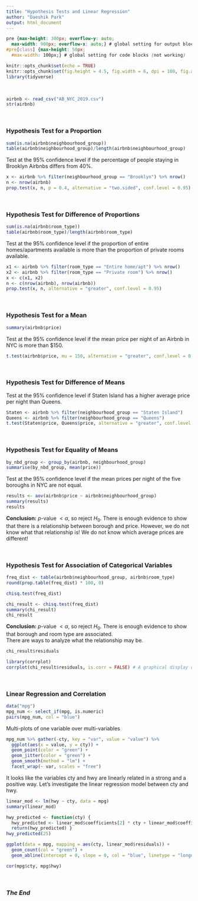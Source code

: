 ---
title: "Hypothesis Tests and Linear Regression"
author: "Daeshik Park"
output: html_document
---

```{css, echo=FALSE}
pre {max-height: 300px; overflow-y: auto;
  max-width: 900px; overflow-x: auto;} # global setting for output blocks
#pre[class] {max-height: 50px;
  #max-width: 100px;} # global setting for code blocks (not working)
```

```{r setup, include=FALSE}
knitr::opts_chunk$set(echo = TRUE)
knitr::opts_chunk$set(fig.height = 4.5, fig.width = 6, dpi = 100, fig.align = "center")
library(tidyverse)
```

<br>

```{r, results='hide'}
airbnb <- read_csv("AB_NYC_2019.csv")
str(airbnb)
```

<br>

### Hypothesis Test for a Proportion

```{r 1-prop z-test}
sum(is.na(airbnb$neighbourhood_group))
table(airbnb$neighbourhood_group)/length(airbnb$neighbourhood_group)
```

Test at the 95% confidence level if the percentage of people staying in Brooklyn Airbnbs differs from 40%.

```{r}
x <- airbnb %>% filter(neighbourhood_group == "Brooklyn") %>% nrow()
n <- nrow(airbnb)
prop.test(x, n, p = 0.4, alternative = "two.sided", conf.level = 0.95)
```

<br>

### Hypothesis Test for Difference of Proportions

```{r}
sum(is.na(airbnb$room_type))
table(airbnb$room_type)/length(airbnb$room_type)
```

Test at the 95% confidence level if the proportion of entire homes/apartments available is more than the proportion of private rooms available.

```{r 2-prop z-test}
x1 <- airbnb %>% filter(room_type == "Entire home/apt") %>% nrow()
x2 <- airbnb %>% filter(room_type == "Private room") %>% nrow()
x <- c(x1, x2)
n <- c(nrow(airbnb), nrow(airbnb))
prop.test(x, n, alternative = "greater", conf.level = 0.95)
```

<br>

### Hypothesis Test for a Mean

```{r}
summary(airbnb$price)
```

Test at the 95% confidence level if the mean price per night of an Airbnb in NYC is more than $150.

```{r one sample t-test}
t.test(airbnb$price, mu = 150, alternative = "greater", conf.level = 0.95)
```

<br>

### Hypothesis Test for Difference of Means

Test at the 95% confidence level if Staten Island has a higher average price per night than Queens.

```{r two sample t-test}
Staten <- airbnb %>% filter(neighbourhood_group == "Staten Island")
Queens <- airbnb %>% filter(neighbourhood_group == "Queens")
t.test(Staten$price, Queens$price, alternative = "greater", conf.level = 0.95)
```

<br>

### Hypothesis Test for Equality of Means

```{r}
by_nbd_group <- group_by(airbnb, neighbourhood_group)
summarise(by_nbd_group, mean(price))
```

Test at the 95% confidence level if the mean prices per night of the five boroughs in NYC are not equal.

```{r ANOVA test}
results <- aov(airbnb$price ~ airbnb$neighbourhood_group)
summary(results)
results
```

**Conclusion:** $p$-value $< \alpha$, so reject $H_0$. There is enough evidence to show that there is a relationship between borough and price. However, we do not know what that relationship is! We do not know which average prices are different!

<br>

### Hypothesis Test for Association of Categorical Variables

```{r}
freq_dist <- table(airbnb$neighbourhood_group, airbnb$room_type)
round(prop.table(freq_dist) * 100, 0)
```

```{r}
chisq.test(freq_dist)

chi_result <- chisq.test(freq_dist)
summary(chi_result)
chi_result
```

**Conclusion:** $p$-value $< \alpha$, so reject $H_0$. There is enough evidence to show that borough and room type are associated.  
There are ways to analyze what the relationship may be.

```{r}
chi_result$residuals
```

```{r}
library(corrplot)
corrplot(chi_result$residuals, is.corr = FALSE) # A graphical display of a correlation matrix, confidence interval. Also visualize a general matrix by setting is.corr = FALSE.
```

<br>

### Linear Regression and Correlation

```{r, scatter plot for numeric variables}
data("mpg")
mpg_num <- select_if(mpg, is.numeric)
pairs(mpg_num, col = "blue")
```

Multi-plots of one variable over multi-variables

```{r, fig.height = 4.5, fig.width = 8, dpi = 100, fig.align = "center"}
mpg_num %>% gather(-cty, key = "var", value = "value") %>%
  ggplot(aes(x = value, y = cty)) +
  geom_point(color = "green") +
  geom_jitter(color = "green") +
  geom_smooth(method = "lm") +
  facet_wrap(~ var, scales = "free")
```

It looks like the variables cty and hwy are linearly related in a strong and a positive way. Let's investigate the linear regression model between cty and hwy.

```{r, linear regression}
linear_mod <- lm(hwy ~ cty, data = mpg)
summary(linear_mod)
```

```{r, equation of the linear model}
hwy_predicted <- function(cty) {
  hwy_predicted <- linear_mod$coefficients[2] * cty + linear_mod$coefficients[1]
  return(hwy_predicted) }
hwy_predicted(25)
```

```{r}
ggplot(data = mpg, mapping = aes(cty, linear_mod$residuals)) +
  geom_count(col = "green") +
  geom_abline(intercept = 0, slope = 0, col = "blue", linetype = "longdash", size = 1)
```

```{r, correlation}
cor(mpg$cty, mpg$hwy)
```
<br>

### *The End*